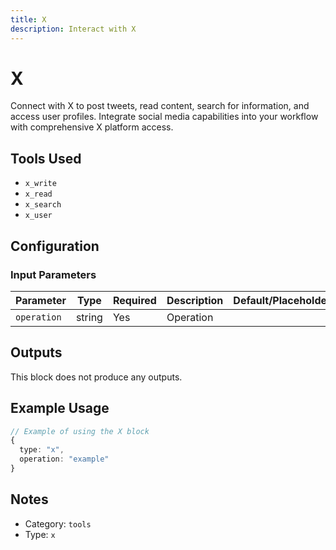 ```yaml
---
title: X
description: Interact with X
---
```



# X

<BlockInfoCard 
  type="x"
  color="#000000"
  category="tools"
/>



Connect with X to post tweets, read content, search for information, and access user profiles. Integrate social media capabilities into your workflow with comprehensive X platform access.

## Tools Used

- `x_write`
- `x_read`
- `x_search`
- `x_user`

## Configuration

### Input Parameters

| Parameter | Type | Required | Description | Default/Placeholder |
| --------- | ---- | -------- | ----------- | ------------------ |
| `operation` | string | Yes | Operation |  |



## Outputs

This block does not produce any outputs.

## Example Usage

```typescript
// Example of using the X block
{
  type: "x",
  operation: "example"
}
```

## Notes

- Category: `tools`
- Type: `x`
